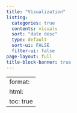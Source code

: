 ```yaml
---
title: "Visualization"
listing:
  categories: true
  contents: visuals
  sort: "date desc"
  type: default
  sort-ui: FALSE
  filter-ui: false
page-layout: full
title-block-banner: true
---
```


---
format:
  html:
    toc: true
---
